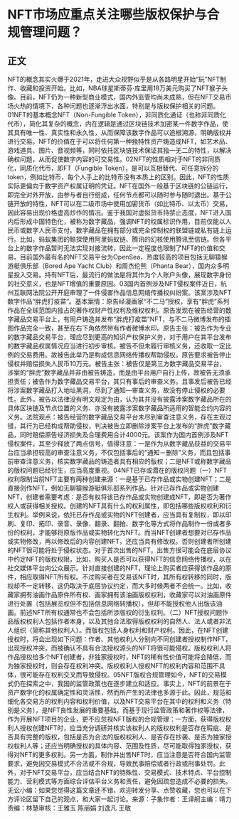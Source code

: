 # NFT市场应重点关注哪些版权保护与合规管理问题？
## 正文
NFT的概念其实火爆于2021年，走进大众视野似乎是从各路明星开始“玩”NFT制作、收藏和投资开始。比如，NBA球星斯蒂芬·库里用18万美元购买了NFT猴子头像。目前，NFT仍为一种新型商业模式，国内外监管均尚未成熟，但在NFT交易市场火热的情境下，各种问题也逐渐浮出水面，特别是与版权保护相关的问题。01NFT的基本概念NFT（Non-Fungible Token），非同质化通证（也称非同质化代币），简化其复杂的概念，内在逻辑是通过区块链技术加密某一件数字作品，使其具有唯一性、真实性和永久性，从而保障该数字作品可以追根溯源，明确版权并进行交易。NFT的价值在于可以将任何第一种独特性资产铸造成NFT，如艺术品、游戏道具、图片、音视频等，同时依托区块链技术保证其独一无二的特性，以解决确权问题，从而促使数字内容的可交易性。02NFT的性质相对于NFT的非同质化，同质化代币，即FT（Fungible Token），是可以互相替代、可任意拆分的token，例如比特币，每个人手上的比特币没有本质上的区别。因此，NFT的性质实际更偏向于数字资产权属证明的凭证。NFT在国外一般基于区块链的公链运行，即完全对外开放，由参与者自行组成，任何节点都可以随时参与随时退出。基于公链开放的特性，NFT可以在二级市场中使用加密货币（如比特币、以太币）交易，因此容易出现价格虚高炒作的情况。鉴于我国对虚拟货币持禁止态度，NFT进入国内后形成中国特色化，被称为数字藏品，强调NFT的权属标识作用，目前仅能以人民币或数字人民币支付。数字藏品在拥有部分或完全控制权的联盟链或私有链上运行。比如，蚂蚁集团的鲸探使用阿里蚂蚁链、腾讯的幻核使用腾讯至信链。但各平台上的数字作品暂时无法实现对接流转，因此一定程度也限制了NFT的价值和交易。目前国外最有名的NFT交易平台为OpenSea，热度较高的项目包括无聊猿猴游艇俱乐部（Bored Ape Yacht Club）和周杰伦熊（Phanta Bear），国内众多明星投入交易。持有NFT后，最流行的做法是将其作为个人账户头像，展现数字身份的社交意义，也是NFT增值的重要原因。03国内首例涉及NFT侵权案件近日，杭州互联网法院公开开庭审理了一件侵害作品信息网络传播权纠纷案。该案涉及NFT数字作品“胖虎打疫苗”。基本案情：原告经漫画家“不二马”授权，享有“胖虎”系列作品在全球范围内独占的著作权财产性权利及维权权利。原告发现在被告经营的数字藏品交易平台上，有用户铸造并发布“胖虎打疫苗”NFT，与不二马微博发布的插图作品完全一致，甚至在右下角依然带有作者微博水印。原告主张：被告作为专业的数字藏品交易平台，理应尽到更高的知识产权保护义务，对于用户在其平台发布的数字藏品权属情况应当进行初步审核。被告不但未履行审核义务，还收取一定比例的交易费用。故被告此举乃是构成信息网络传播权帮助侵权。原告要求被告停止侵权并赔偿损失人民币10万元。被告主张：被告仅是第三方数字藏品交易平台，涉案的“胖虎”数字藏品并非由被告铸造，而是由平台用户自行上传，故被告无须承担责任；被告作为数字藏品交易平台，其只有事后的审查义务。且事发后被告已经将涉案数字藏品打入地址黑洞，尽到了通知—审查义务，故没有停止侵权的必要性。此外，被告以法律没有明文规定为由，认为其并没有披露涉案数字藏品所在的具体区块链及节点位置的义务、亦没有披露涉案数字藏品所适用的智能合约内容的义务。法院观点：被告经营的数字藏品交易平台未尽到审查注意义务，存在主观过错，其行为已经构成帮助侵权，判决被告立即删除涉案平台上发布的“胖虎”数字藏品，同时赔偿原告经济损失及合理费用合计4000元。该案作为国内首例涉及NFT侵权案件，其至少释放了两点信号，值得注意：一是作为从数字藏品获益的交易平台应当承担较高的审查注意义务，不仅包括事后的“通知－删除”义务，而且包括事前审查注意义务，核实数字藏品的铸造者具有相应的版权；二是NFT或称数字藏品的版权问题已经衍生，应当高度重视。04NFT已存或潜在的版权问题（一）NFT权利限制当前NFT主要有两种创建来源：一是基于已存作品或实物创建NFT；二是直接创作NFT，例如无聊猿猴游艇俱乐部系列作品。针对已存作品或实物创建NFT，创建者需要考虑：是否有权将该已存作品或实物创建成NFT，即是否为著作权人或获得相关授权。创建的NFT具有什么的权利属性，即包括哪些版权权利和衍生权利。举例来说，依托已存作品或实物的NFT创建者，应当具有复制权，即以印刷、复印、拓印、录音、录像、翻录、翻拍、数字化等方式将作品制作一份或者多份的权利，才能够将原版作品或实物转化为NFT。而当NFT创建者想要对已存作品或实物修改，再以修改后的内容创建NFT，还应当具有修改权。否则创建者所创建的NFT很可能将处于侵权状态。对于首次出售的NFT，出售方很可能会在底层协议中约定NFT的版权权限，比如，购买人是否可以获得NFT的信息网络传播权，以在社交媒体平台向公众展示。针对直接创建的NFT，理论上购买者应获得该作品的原件，相应取得NFT所有权。不过购买者在交易该NFT时，其所有权转移的同时，版权却不一定转移，这仍取决于底层协议约定，而大多时候两者不会统一。比如，收藏家拥有油画作品原件所有权、画家拥有该油画版权权利，收藏家可以对油画原件进行处置（包括展览权但不包括信息网络转播权），但却不能授权他人出版该油画。前述NFT所有权通常也不会包括所涉版权的衍生权利。（二）NFT授权问题作品版权权利人包括作者本身，以及其他合法取得版权权利的自然人、法人或者非法人组织（简称其他权利人）。而版权包括人身权利和财产权利。因此，在NFT创建授权时，将会出现如下问题：作者、其他权利人分别向不同创建者授权制作NFT，出现授权冲突，而被确认不具有合法授权源头的NFT将很可能侵权。版权权利人将作品授权给多个NFT创建者，非独家授权时，NFT的稀有性价值可能将会降低，而为独家授权时，则会存在权利冲突。版权权利人授权NFT的权利内容和范围不具体，很可能存在权利交叉而导致侵权。05NFT版权合规管理如今，NFT的交易模式仍在探索之中，我国的监管政策也在逐步建立和适应。事实上，NFT的前景在于资产数字化的权属确定性和灵活性，然而所产生的法律也多源于此。因此，规范和细化各交易方的权利内容和权利价值，以及NFT交易平台在其中的权利和义务（特别是义务），是NFT良性发展的重要基础。而基于现行监管政策和著作权等法律，作为开展NFT项目的企业，更不应忽视NFT版权的合规管理：一方面，获得版权权利人授权创建NFT时，应当充分调研并核实该权利人的版权权利是否存在瑕疵、是否具有完整的版权，包括是否为合法的版权权利人、是否存在抄袭、是否为独家授权权利人等；还应当明确授权的具体内容、范围及性质，尽可能取得独家授权，获得对NFT的更多权利。另一方面，制作并出售NFT时，应当注意是否符合国内监管要求，避免因交易模式不合法或不合规，导致民事赔偿或者行政或刑事处罚。此外，对于NFT交易平台，应当结合NFT的特殊性、交易模式、技术特点、平台控制能力、营利模式等方面综合评估平台义务和责任，避免因疏忽造成不必要的损失。无讼小编：如果您觉得这篇文章还不错，欢迎转发分享、点赞收藏，您也可以在下方评论区留下自己的观点，和大家一起讨论。来源：子象作者：王译舸主编：靖力责编：林慧审核：王雅玉 陈丽娟 刘逸凡 王敬